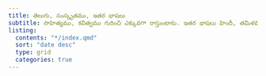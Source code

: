```yaml
---
title: తెలుగు, సంస్కృతము, ఇతర భాషలు 
subtitle: సాహిత్యము, కవిత్వము గురించి ఎక్కువగా రాస్తుంటాను. ఇతర భాషలు హిందీ, తమిళము. 
listing:
  contents: "*/index.qmd"
  sort: "date desc"
  type: grid
  categories: true
---
```


